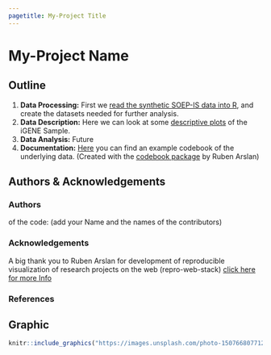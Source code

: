 ```yaml
---
pagetitle: My-Project Title
---
```


# My-Project Name

## Outline 

1.  **Data Processing:** First we [read the synthetic SOEP-IS data into R](00_import_data.html), and create the datasets needed for further analysis.
2.  **Data Description:** Here we can look at some [descriptive plots](p1_describe_plots.html) of the iGENE Sample.
3.  **Data Analysis:** Future
4.  **Documentation:** [Here](00_codebook.html) you can find an example codebook of the underlying data. (Created with the [codebook package](https://github.com/rubenarslan/codebook) by Ruben Arslan)

## Authors & Acknowledgements {.tabset .tabset-sticky}

### Authors

of the code: (add your Name and the names of the contributors)

### Acknowledgements {.active}

A big thank you to Ruben Arslan for development of reproducible visualization of research projects on the web (repro-web-stack) [click here for more Info](https://github.com/rubenarslan/repro_web_stack)

### References

## Graphic
```r

knitr::include_graphics("https://images.unsplash.com/photo-1507668077129-56e32842fceb?ixid=MXwxMjA3fDB8MHxzZWFyY2h8M3x8c2NpZW5jZXxlbnwwfHwwfA%3D%3D&ixlib=rb-1.2.1&auto=format&fit=crop&w=600&q=60")

```

